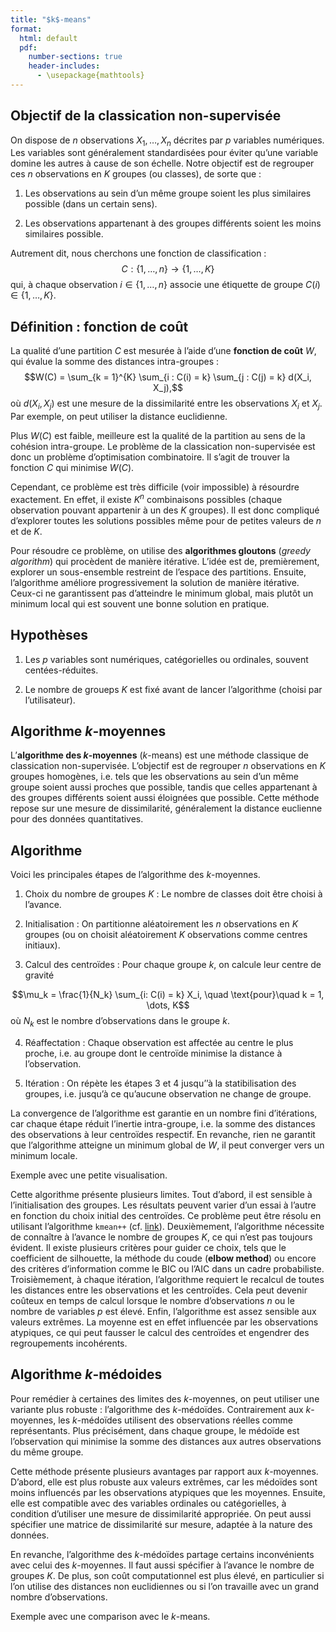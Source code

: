 ```yaml
--- 
title: "$k$-means"
format: 
  html: default
  pdf:
    number-sections: true
    header-includes:
      - \usepackage{mathtools} 
--- 
```


## Objectif de la classication non-supervisée 

On dispose de $n$ observations $X_{1}, \dots, X_n$ décrites par $p$ variables numériques. Les variables sont généralement standardisées pour éviter qu'une variable domine les autres à cause de son échelle. Notre objectif est de regrouper ces $n$ observations en $K$ groupes (ou classes), de sorte que :

1. Les observations au sein d'un même groupe soient les plus similaires possible (dans un certain sens).

2. Les observations appartenant à des groupes différents soient les moins similaires possible.

Autrement dit, nous cherchons une fonction de classification :
$$C: \{ 1, \dots, n \} \to \{ 1, \dots, K \}$$
qui, à chaque observation $i \in \{ 1, \dots, n \}$ associe une étiquette de groupe $C(i) \in \{ 1, \dots, K \}$.

::: {.callout-warning icon=false}
## Définition : fonction de coût 

La qualité d'une partition $C$ est mesurée à l'aide d'une **fonction de coût** $W$, qui évalue la somme des distances intra-groupes :
$$W(C) = \sum_{k = 1}^{K} \sum_{i : C(i) = k} \sum_{j : C(j) = k} d(X_i, X_j),$$
où $d(X_i, X_j)$ est une mesure de la dissimilarité entre les observations $X_i$ et $X_j$. Par exemple, on peut utiliser la distance euclidienne.

:::

Plus $W(C)$ est faible, meilleure est la qualité de la partition au sens de la cohésion intra-groupe. Le problème de la classication non-supervisée est donc un problème d'optimisation combinatoire. Il s'agit de trouver la fonction $C$ qui minimise $W(C)$. 

Cependant, ce problème est très difficile (voir impossible) à résourdre exactement. En effet, il existe $K^n$ combinaisons possibles (chaque observation pouvant appartenir à un des $K$ groupes). Il est donc compliqué d'explorer toutes les solutions possibles même pour de petites valeurs de $n$ et de $K$. 

Pour résoudre ce problème, on utilise des **algorithmes gloutons** (*greedy algorithm*) qui procèdent de manière itérative. L'idée est de, premièrement, explorer un sous-ensemble restreint de l'espace des partitions. Ensuite, l'algorithme améliore progressivement la solution de manière itérative. Ceux-ci ne garantissent pas d'atteindre le minimum global, mais plutôt un minimum local qui est souvent une bonne solution en pratique.

::: {.callout-tip icon=false}
## Hypothèses

1. Les $p$ variables sont numériques, catégorielles ou ordinales, souvent centées-réduites.

2. Le nombre de groueps $K$ est fixé avant de lancer l'algorithme (choisi par l'utilisateur).

:::


## Algorithme $k$-moyennes

L'**algorithme des $k$-moyennes** ($k$-means) est une méthode classique de classication non-supervisée. L'objectif est de regrouper $n$ observations en $K$ groupes homogènes, i.e. tels que les observations au sein d'un même groupe soient aussi proches que possible, tandis que celles appartenant à des groupes différents soient aussi éloignées que possible. Cette méthode repose sur une mesure de dissimilarité, généralement la distance euclienne pour des données quantitatives.

::: {.callout-tip icon=false}
## Algorithme

Voici les principales étapes de l'algorithme des $k$-moyennes.

1. Choix du nombre de groupes $K$ : Le nombre de classes doit être choisi à l'avance.

2. Initialisation : On partitionne aléatoirement les $n$ observations en $K$ groupes (ou on choisit aléatoirement $K$ observations comme centres initiaux).

3. Calcul des centroïdes : Pour chaque groupe $k$, on calcule leur centre de gravité 

$$\mu_k = \frac{1}{N_k} \sum_{i: C(i) = k} X_i, \quad \text{pour}\quad k = 1, \dots, K$$
où $N_k$ est le nombre d'observations dans le groupe $k$.

4. Réaffectation : Chaque observation est affectée au centre le plus proche, i.e. au groupe dont le centroïde minimise la distance à l'observation. 

5. Itération : On répète les étapes 3 et 4 jusqu''à la statibilisation des groupes, i.e. jusqu'à ce qu'aucune observation ne change de groupe.

:::

La convergence de l'algorithme est garantie en un nombre fini d'itérations, car chaque étape réduit l'inertie intra-groupe, i.e. la somme des distances des observations à leur centroïdes respectif. En revanche, rien ne garantit que l'algorithme atteigne un minimum global de $W$, il peut converger vers un minimum locale.

Exemple avec une petite visualisation.


Cette algorithme présente plusieurs limites. Tout d'abord, il est sensible à l'initialisation des groupes. Les résultats peuvent varier d'un essai à l'autre en fonction du choix initial des centroïdes. Ce problème peut être résolu en utilisant l'algorithme `kmean++` (cf. [link](https://theory.stanford.edu/~sergei/papers/kMeansPP-soda.pdf)). Deuxièmement, l'algorithme nécessite de connaître à l'avance le nombre de groupes $K$, ce qui n'est pas toujours évident. Il existe plusieurs critères pour guider ce choix, tels que le coefficient de silhouette, la méthode du coude (**elbow method**) ou encore des critères d'information comme le BIC ou l'AIC dans un cadre probabiliste. Troisièmement, à chaque itération, l'algorithme requiert le recalcul de toutes les distances entre les observations et les centroïdes. Cela peut devenir coûteux en temps de calcul lorsque le nombre d'observations $n$ ou le nombre de variables $p$ est élevé. Enfin, l'algorithme est assez sensible aux valeurs extrêmes. La moyenne est en effet influencée par les observations atypiques, ce qui peut fausser le calcul des centroïdes et engendrer des regroupements incohérents. 


## Algorithme $k$-médoides

Pour remédier à certaines des limites des $k$-moyennes, on peut utiliser une variante plus robuste : l'algorithme des $k$-médoïdes. Contrairement aux $k$-moyennes, les $k$-médoïdes utilisent des observations réelles comme représentants. Plus précisément, dans chaque groupe, le médoïde est l'observation qui minimise la somme des distances aux autres observations du même groupe.

Cette méthode présente plusieurs avantages par rapport aux $k$-moyennes. D'abord, elle est plus robuste aux valeurs extrêmes, car les médoïdes sont moins influencés par les observations atypiques que les moyennes. Ensuite, elle est compatible avec des variables ordinales ou catégorielles, à condition d'utiliser une mesure de dissimilarité appropriée. On peut aussi spécifier une matrice de dissimilarité sur mesure, adaptée à la nature des données.

En revanche, l'algorithme des $k$-médoïdes partage certains inconvénients avec celui des $k$-moyennes. Il faut aussi spécifier à l'avance le nombre de groupes $K$. De plus, son coût computationnel est plus élevé, en particulier si l'on utilise des distances non euclidiennes ou si l'on travaille avec un grand nombre d'observations. 

Exemple avec une comparison avec le $k$-means.

